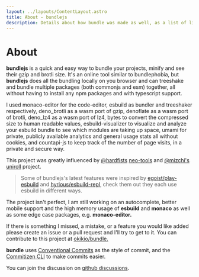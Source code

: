 ```yaml
---
layout: ../layouts/ContentLayout.astro
title: About - bundlejs
description: Details about how bundle was made as well, as a list of links, sources, and tools used to make bundlejs.
---
```



# About

**bundlejs** is a quick and easy way to bundle your projects, minify and see their gzip and brotli size. It's an online tool similar to <Anchor href="https://bundlephobia.com">bundlephobia</Anchor>, but **bundlejs** does all the bundling locally on you browser and can treeshake and bundle multiple packages (both commonjs and esm) together, all without having to install any npm packages and with typescript support.  
  

I used <Anchor href="https://github.com/microsoft/monaco-editor">monaco-editor</Anchor> for the code-editor, <Anchor href="https://github.com/evanw/esbuild">esbuild</Anchor> as bundler and treeshaker respectively, <Anchor href="https://github.com/hazae41/denoflate">deno\_brotli</Anchor> as a wasm port of gzip, <Anchor href="https://github.com/denosaurs/deno_brotli">denoflate</Anchor> as a wasm port of brotli, <Anchor href="https://github.com/denosaurs/deno_lz4">deno\_lz4</Anchor> as a wasm port of lz4, <Anchor href="https://github.com/visionmedia/bytes.js">bytes</Anchor> to convert the compressed size to human readable values, <Anchor href="https://github.com/btd/esbuild-visualizer">esbuild-visualizer</Anchor> to visualize and analyze your esbuild bundle to see which modules are taking up space, <Anchor href="https://github.com/mikecao/umami">umami</Anchor> for private, publicly available analytics and general usage stats all without cookies, and <Anchor href="https://github.com/mlomb/countapi-js">countapi-js</Anchor> to keep track of the number of page visits, in a private and secure way.  
  
This project was greatly influenced by [@hardfists](https://github.com/hardfist) [neo-tools](https://github.com/hardfist/neo-tools) and [@mizchi's](https://github.com/mizchi) [uniroll](https://github.com/mizchi/uniroll) project.  
  

> Some of bundlejs's latest features were inspired by [egoist/play-esbuild](https://github.com/egoist/play-esbuild) and [hyrious/esbuild-repl](https://github.com/hyrious/esbuild-repl), check them out they each use esbuild in different ways.

The project isn't perfect, I am still working on an autocomplete, better mobile support and the high memory usage of **esbuild** and **monaco** as well as some edge case packages, e.g. **monaco-editor.**  
  
If there is something I missed, a mistake, or a feature you would like added please create an issue or a pull request and I'll try to get to it. You can contribute to this project at [okikio/bundle.](https://github.com/okikio/bundle)  
  
**bundle** uses [Conventional Commits](https://www.conventionalcommits.org/en/v1.0.0/) as the style of commit, and the [Commitizen CLI](http://commitizen.github.io/cz-cli/) to make commits easier.  
  
You can join the discussion on [github discussions](https://github.com/okikio/bundle/discussions).

<ProductHunt />